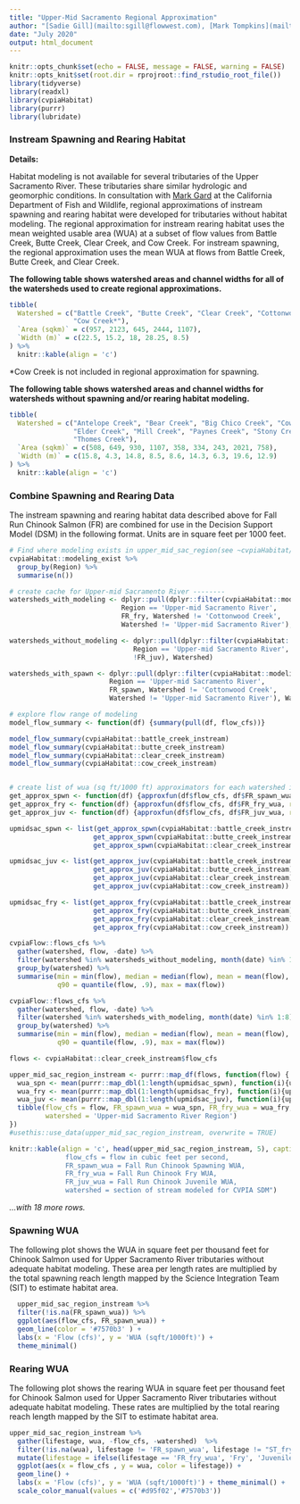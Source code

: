 ```yaml
---
title: "Upper-Mid Sacramento Regional Approximation"
author: "[Sadie Gill](mailto:sgill@flowwest.com), [Mark Tompkins](mailto:mtompkins@flowwest.com)"
date: "July 2020"
output: html_document 
---
```


```r
knitr::opts_chunk$set(echo = FALSE, message = FALSE, warning = FALSE)
knitr::opts_knit$set(root.dir = rprojroot::find_rstudio_root_file())
library(tidyverse)
library(readxl)
library(cvpiaHabitat)
library(purrr)
library(lubridate)
```

### Instream Spawning and Rearing Habitat


**Details:** 

Habitat modeling is not available for several tributaries of the Upper Sacramento River. These tributaries share similar hydrologic and geomorphic conditions. In consultation with [Mark Gard](mailto:Mark.Gard@Wildlife.ca.gov) at the California Department of Fish and Wildlife, regional approximations of instream spawning and rearing habitat were developed for tributaries without habitat modeling. The regional approximation for instream rearing habitat uses the mean weighted usable area (WUA) at a subset of flow values from Battle Creek, Butte Creek, Clear Creek, and Cow Creek. For instream spawning, the regional approximation uses the mean WUA at flows from Battle Creek, Butte Creek, and Clear Creek. 

**The following table shows watershed areas and channel widths for all of the watersheds used to create regional approximations.**

```r
tibble(
  Watershed = c("Battle Creek", "Butte Creek", "Clear Creek", "Cottonwood Creek", 
                "Cow Creek*"), 
  `Area (sqkm)` = c(957, 2123, 645, 2444, 1107), 
  `Width (m)` = c(22.5, 15.2, 18, 28.25, 8.5)
) %>% 
  knitr::kable(align = 'c')
```

*Cow Creek is not included in regional approximation for spawning. 

**The following table shows watershed areas and channel widths for watersheds without spawning and/or rearing habitat modeling.** 
```r
tibble(
  Watershed = c("Antelope Creek", "Bear Creek", "Big Chico Creek", "Cow Creek*", 
                "Elder Creek", "Mill Creek", "Paynes Creek", "Stony Creek", 
                "Thomes Creek"), 
  `Area (sqkm)` = c(508, 649, 930, 1107, 358, 334, 243, 2021, 758), 
  `Width (m)` = c(15.8, 4.3, 14.8, 8.5, 8.6, 14.3, 6.3, 19.6, 12.9)
) %>% 
  knitr::kable(align = 'c')
```


### Combine Spawning and Rearing Data 
The instream spawning and rearing habitat data described above for Fall Run Chinook Salmon (FR) are combined for use in the Decision Support Model (DSM) in the following format. Units are in square feet per 1000 feet. 

```r
# Find where modeling exists in upper_mid_sac_region(see ~cvpiaHabitat/data-raw/modeling_exists )
cvpiaHabitat::modeling_exist %>%
  group_by(Region) %>%
  summarise(n())

# create cache for Upper-mid Sacramento River --------
watersheds_with_modeling <- dplyr::pull(dplyr::filter(cvpiaHabitat::modeling_exist,
                            Region == 'Upper-mid Sacramento River',
                            FR_fry, Watershed != 'Cottonwood Creek',
                            Watershed != 'Upper-mid Sacramento River'), Watershed)

watersheds_without_modeling <- dplyr::pull(dplyr::filter(cvpiaHabitat::modeling_exist,
                               Region == 'Upper-mid Sacramento River',
                               !FR_juv), Watershed)

watersheds_with_spawn <- dplyr::pull(dplyr::filter(cvpiaHabitat::modeling_exist,
                         Region == 'Upper-mid Sacramento River',
                         FR_spawn, Watershed != 'Cottonwood Creek',
                         Watershed != 'Upper-mid Sacramento River'), Watershed)

# explore flow range of modeling
model_flow_summary <- function(df) {summary(pull(df, flow_cfs))}

model_flow_summary(cvpiaHabitat::battle_creek_instream)
model_flow_summary(cvpiaHabitat::butte_creek_instream)
model_flow_summary(cvpiaHabitat::clear_creek_instream)
model_flow_summary(cvpiaHabitat::cow_creek_instream)


# create list of wua (sq ft/1000 ft) approximators for each watershed in region
get_approx_spwn <- function(df) {approxfun(df$flow_cfs, df$FR_spawn_wua, rule = 2)}
get_approx_fry <- function(df) {approxfun(df$flow_cfs, df$FR_fry_wua, rule = 2)}
get_approx_juv <- function(df) {approxfun(df$flow_cfs, df$FR_juv_wua, rule = 2)}

upmidsac_spwn <- list(get_approx_spwn(cvpiaHabitat::battle_creek_instream),
                     get_approx_spwn(cvpiaHabitat::butte_creek_instream),
                     get_approx_spwn(cvpiaHabitat::clear_creek_instream))

upmidsac_juv <- list(get_approx_juv(cvpiaHabitat::battle_creek_instream),
                     get_approx_juv(cvpiaHabitat::butte_creek_instream),
                     get_approx_juv(cvpiaHabitat::clear_creek_instream),
                     get_approx_juv(cvpiaHabitat::cow_creek_instream))

upmidsac_fry <- list(get_approx_fry(cvpiaHabitat::battle_creek_instream),
                     get_approx_fry(cvpiaHabitat::butte_creek_instream),
                     get_approx_fry(cvpiaHabitat::clear_creek_instream),
                     get_approx_fry(cvpiaHabitat::cow_creek_instream))

cvpiaFlow::flows_cfs %>%
  gather(watershed, flow, -date) %>%
  filter(watershed %in% watersheds_without_modeling, month(date) %in% 1:8) %>%
  group_by(watershed) %>%
  summarise(min = min(flow), median = median(flow), mean = mean(flow),
            q90 = quantile(flow, .9), max = max(flow))

cvpiaFlow::flows_cfs %>%
  gather(watershed, flow, -date) %>%
  filter(watershed %in% watersheds_with_modeling, month(date) %in% 1:8) %>%
  group_by(watershed) %>%
  summarise(min = min(flow), median = median(flow), mean = mean(flow),
            q90 = quantile(flow, .9), max = max(flow))

flows <- cvpiaHabitat::clear_creek_instream$flow_cfs

upper_mid_sac_region_instream <- purrr::map_df(flows, function(flow) {
  wua_spn <- mean(purrr::map_dbl(1:length(upmidsac_spwn), function(i){upmidsac_spwn[[i]](flow)}))
  wua_fry <- mean(purrr::map_dbl(1:length(upmidsac_fry), function(i){upmidsac_fry[[i]](flow)}))
  wua_juv <- mean(purrr::map_dbl(1:length(upmidsac_juv), function(i){upmidsac_juv[[i]](flow)}))
  tibble(flow_cfs = flow, FR_spawn_wua = wua_spn, FR_fry_wua = wua_fry, FR_juv_wua = wua_juv,
         watershed = 'Upper-mid Sacramento River Region')
})
#usethis::use_data(upper_mid_sac_region_instream, overwrite = TRUE)
```

```r
knitr::kable(align = 'c', head(upper_mid_sac_region_instream, 5), caption = "Header Descriptions:
              flow_cfs = flow in cubic feet per second,
              FR_spawn_wua = Fall Run Chinook Spawning WUA,
              FR_fry_wua = Fall Run Chinook Fry WUA,
              FR_juv_wua = Fall Run Chinook Juvenile WUA,
              watershed = section of stream modeled for CVPIA SDM")
```

*...with 18 more rows.*

### Spawning WUA 

The following plot shows the WUA in square feet per thousand feet for Chinook Salmon used for Upper Sacramento River tributaries without adequate habitat modeling. These area per length rates are multiplied by the total spawning reach length mapped by the Science Integration Team (SIT) to estimate habitat area.  

```r
  upper_mid_sac_region_instream %>%
  filter(!is.na(FR_spawn_wua)) %>%
  ggplot(aes(flow_cfs, FR_spawn_wua)) +
  geom_line(color = '#7570b3' ) +
  labs(x = 'Flow (cfs)', y = 'WUA (sqft/1000ft)') +
  theme_minimal() 
```

### Rearing WUA

The following plot shows the rearing WUA in square feet per thousand feet for Chinook Salmon used for Upper Sacramento River tributaries without adequate habitat modeling. These rates are multiplied by the total rearing reach length mapped by the SIT to estimate habitat area. 

``` r
upper_mid_sac_region_instream %>% 
  gather(lifestage, wua, -flow_cfs, -watershed)  %>% 
  filter(!is.na(wua), lifestage != 'FR_spawn_wua', lifestage != "ST_fry_wua", lifestage != "ST_juv_wua") %>%
  mutate(lifestage = ifelse(lifestage == 'FR_fry_wua', 'Fry', 'Juvenile')) %>% 
  ggplot(aes(x = flow_cfs , y = wua, color = lifestage)) +
  geom_line() +
  labs(x = 'Flow (cfs)', y = 'WUA (sqft/1000ft)') + theme_minimal() +
  scale_color_manual(values = c('#d95f02','#7570b3'))
```
